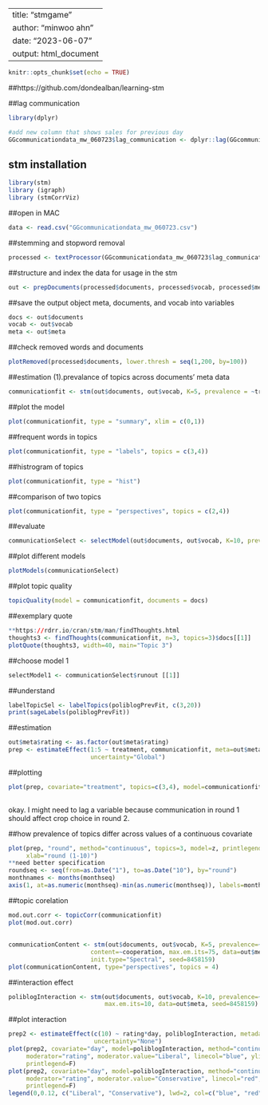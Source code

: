 ---
title: "stmgame"
author: "minwoo ahn"
date: "2023-06-07"
output: html_document
------
```r
knitr::opts_chunk$set(echo = TRUE)
```
##https://github.com/dondealban/learning-stm


##lag communication
```r
library(dplyr)

#add new column that shows sales for previous day
GGcommunicationdata_mw_060723$lag_communication <- dplyr::lag(GGcommunicationdata_mw_060723$text)

```

## stm installation
```r
library(stm)
library (igraph)
library (stmCorrViz)
```

##open in MAC
```r
data <- read.csv("GGcommunicationdata_mw_060723.csv")
```

##stemming and stopword removal
```r
processed <- textProcessor(GGcommunicationdata_mw_060723$lag_communication, metadata = GGcommunicationdata_mw_060723)
```

##structure and index the data for usage in the stm
```r
out <- prepDocuments(processed$documents, processed$vocab, processed$meta)
```

##save the output object meta, documents, and vocab into variables
```r
docs <- out$documents
vocab <- out$vocab
meta <- out$meta
```

##check removed words and documents
```r
plotRemoved(processed$documents, lower.thresh = seq(1,200, by=100))
```

##estimation (1).prevalance of topics across documents' meta data
```r
communicationfit <- stm(out$documents, out$vocab, K=5, prevalence = ~treatment, data = out$meta, max.em.its=75, init.type = "Spectral", seed = 8458150)

```
##plot the model
```r
plot(communicationfit, type = "summary", xlim = c(0,1))
```

##frequent words in topics
```r
plot(communicationfit, type = "labels", topics = c(3,4))

```

##histrogram of topics
```r
plot(communicationfit, type = "hist")
```

##comparison of two topics
```r
plot(communicationfit, type = "perspectives", topics = c(2,4))
```

##evaluate
```r
communicationSelect <- selectModel(out$documents, out$vocab, K=10, prevalence = ~cooperation+round, max.em.its=30, data = meta, runs=20, seed=8458159)
```

##plot different models
```r
plotModels(communicationSelect)

```

##plot topic quality
```r
topicQuality(model = communicationfit, documents = docs)

```

##exemplary quote
```r
**https://rdrr.io/cran/stm/man/findThoughts.html
thoughts3 <- findThoughts(communicationfit, n=3, topics=3)$docs[[1]]
plotQuote(thoughts3, width=40, main="Topic 3")
```


##choose model 1
```r
selectModel1 <- communicationSelect$runout [[1]]
```

##understand
```r
labelTopicSel <- labelTopics(poliblogPrevFit, c(3,20))
print(sageLabels(poliblogPrevFit))
```

##estimation
```r
out$meta$rating <- as.factor(out$meta$rating)
prep <- estimateEffect(1:5 ~ treatment, communicationfit, meta=out$meta, 
                       uncertainty="Global")
```

##plotting
```r
plot(prep, covariate="treatment", topics=c(3,4), model=communicationfit, method = "difference", cov.value1 = "0", cov.value2 = "2", xlab =  "complete information ... competing hydrology", main = "communication and treatment", xlim = c(-0.5,.5), labeltype = "custom", custom.labels = c("strategy_building","longterm_perspecive"))
                                                                                
```
okay. I might need to lag a variable because communication in round 1 should affect crop choice in round 2. 

##how prevalence of topics differ across values of a continuous covariate
```r
plot(prep, "round", method="continuous", topics=3, model=z, printlegend=FALSE, xaxt="n", 
     xlab="round (1-10)")
**need better specification
roundseq <- seq(from=as.Date("1"), to=as.Date("10"), by="round")
monthnames <- months(monthseq)
axis(1, at=as.numeric(monthseq)-min(as.numeric(monthseq)), labels=monthnames)
```

##topic corelation
```r
mod.out.corr <- topicCorr(communicationfit)
plot(mod.out.corr)
```

##
```r
communicationContent <- stm(out$documents, out$vocab, K=5, prevalence=~cooperation+round, 
                       content=~cooperation, max.em.its=75, data=out$meta, 
                       init.type="Spectral", seed=8458159)
plot(communicationContent, type="perspectives", topics = 4)
```

##interaction effect
```r
poliblogInteraction <- stm(out$documents, out$vocab, K=10, prevalence=~rating*day, 
                           max.em.its=10, data=out$meta, seed=8458159)
```

##plot interaction
```r
prep2 <- estimateEffect(c(10) ~ rating*day, poliblogInteraction, metadata=out$meta, 
                        uncertainty="None")
plot(prep2, covariate="day", model=poliblogInteraction, method="continuous", xlab="Days",
     moderator="rating", moderator.value="Liberal", linecol="blue", ylim=c(0,0.12), 
     printlegend=F)
plot(prep2, covariate="day", model=poliblogInteraction, method="continuous", xlab="Days",
     moderator="rating", moderator.value="Conservative", linecol="red", add=T,
     printlegend=F)
legend(0,0.12, c("Liberal", "Conservative"), lwd=2, col=c("blue", "red"))

```
